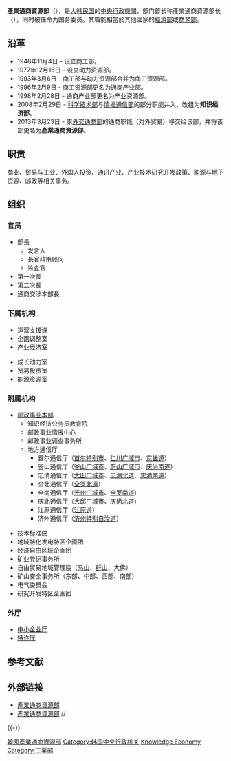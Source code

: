 {{Infobox Government agency
|agency_name= 產業通商資源部<br><small>Ministry of Trade, Industry and Energy
|nativename= 산업통상자원부
|nativename_r=Saneop Tongsang Jawon-bu
|formed=2008年2月29日 <br> （1948年为'''商工部'''）
|preceding= 知识经济部
|jurisdiction= {{ROK}}
|headquarters= {{ROK}}[[世宗特別自治市|世宗特別自治市]]
|employees= 32,902
|budget=
|chief1= {{link-ko|李昌洋|이창양}}
|chief1_title= 部長
|image=Ministry of Trade, Industry and Energy(South Korea).JPG
|image_caption=通商產業資源部大樓
|website= [http://english.motie.go.kr/www/main.do www.motie.go.kr]
|chief2={{link-ko|張瑛真|장영진}}|chief2_title=次長}}
{{Infobox Korean name
|title=產業通商資源部
|hangul=산업통상자원부
|hanja=産業通商資源部
|rr=Saneop Tongsang Jawon-bu
}}
'''產業通商資源部'''（{{lang-ko|산업통상자원부}}），是[[大韩民国|大韩民国]]的[[韓國中央行政機關|中央行政機關]]，部门首长称產業通商資源部长（{{Kor|산업통상자원부 장관|産業通商資源部長官|名=南}}），同时被任命为国务委员。其職能相當於其他國家的[[經濟部|經濟部]]或[[商務部|商務部]]。

== 沿革 ==
*1948年11月4日 - 设立商工部。
*1977年12月16日 - 设立动力资源部。
*1993年3月6日 - 商工部与动力资源部合并为商工资源部。
*1996年2月9日 - 商工资源部更名为通商产业部。
*1998年2月28日 - 通商产业部更名为产业资源部。
*2008年2月29日 - [[韩国科学技术部|科学技术部]]与[[韩国情报通信部|情报通信部]]的部分职能并入，改组为'''知识经济部'''。
*2013年3月23日 - 原[[韩国外交部|外交通商部]]的通商职能（对外贸易）移交给该部，并将该部更名为'''產業通商資源部'''。

== 职责 ==
商业、贸易与工业、外国人投资、通讯产业、产业技术研究开发政策、能源与地下资源、邮政等相关事务。

== 组织 ==
=== 官员 ===
*部長
**发言人
**長官政策顾问
**监査官
*第一次長
*第二次長
*通商交渉本部長

=== 下属机构 ===
{{col-begin}}
{{col-break}}
*运营支援课
*企画调整室
*产业经济室
{{col-break}}
*成长动力室
*贸易投资室
*能源资源室
{{col-end}}

=== 附属机构 ===
{{col-begin}}
{{col-break}}
*[[韩国邮政事业本部|邮政事业本部]]
**知识经济公务员教育院
**邮政事业情报中心
**邮政事业调查事务所
**地方通信厅
***首尔通信厅（[[首尔特别市|首尔特别市]]、[[仁川广域市|仁川广域市]]、[[京畿道|京畿道]]）
***釜山通信厅（[[釜山广域市|釜山广域市]]、[[蔚山广域市|蔚山广域市]]、[[庆尚南道|庆尚南道]]）
***忠清通信厅（[[大田广域市|大田广域市]]、[[忠清北道|忠清北道]]、[[忠清南道|忠清南道]]）
***全北通信厅（[[全罗北道|全罗北道]]）
***全南通信厅（[[光州广域市|光州广域市]]、[[全罗南道|全罗南道]]）
***庆北通信厅（[[大邱广域市|大邱广域市]]、[[庆尚北道|庆尚北道]]）
***江原通信厅（[[江原道_(韓國)|江原道]]）
***济州通信厅（[[济州特别自治道|济州特别自治道]]）
{{col-break}}
*技术标准院
*地域特化发电特区企画团
*经济自由区域企画团
*矿业登记事务所
*自由贸易地域管理院（[[马山市|马山]]、[[群山市|群山]]、大佛）
*矿山安全事务所（东部、中部、西部、南部）
*电气委员会
*研究开发特区企画团
{{col-end}}

=== 外厅 ===
*[[韩民中小企业厅|中小企业厅]]
*[[韩国特许厅|特许厅]]

== 参考文献 ==
{{Reflist}}

== 外部链接 ==
* [https://web.archive.org/web/20140102193013/http://www.motie.go.kr/language/chn/index.jsp 產業通商資源部] {{zh-hans icon}}
* [http://www.motie.go.kr 產業通商資源部] {{ko icon}}/{{en icon}}/{{ja icon}}

{{-}}
{{韩国中央行政机关}}
[[Category:韓國產業通商資源部|]]
[[Category:韩国中央行政机关|Category:韩国中央行政机关]]
[[Category:2008年建立政府機構|Knowledge Economy]]
[[Category:工業部|Category:工業部]]
